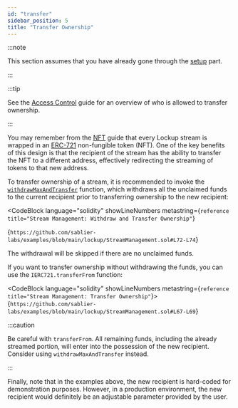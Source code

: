 ```yaml
---
id: "transfer"
sidebar_position: 5
title: "Transfer Ownership"
---
```



:::note

This section assumes that you have already gone through the [setup](/guides/lockup/examples/stream-management/setup)
part.

:::

:::tip

See the [Access Control](/reference/lockup/access-control) guide for an overview of who is allowed to transfer
ownership.

:::

You may remember from the [NFT](/concepts/nft) guide that every Lockup stream is wrapped in an
[ERC-721](https://eips.ethereum.org/EIPS/eip-721) non-fungible token (NFT). One of the key benefits of this design is
that the recipient of the stream has the ability to transfer the NFT to a different address, effectively redirecting the
streaming of tokens to that new address.

To transfer ownership of a stream, it is recommended to invoke the
[`withdrawMaxAndTransfer`](/reference/lockup/contracts/contract.SablierLockup#withdrawmaxandtransfer)
function, which withdraws all the unclaimed funds to the current recipient prior to transferring ownership to the new
recipient:

<CodeBlock
  language="solidity"
  showLineNumbers
  metastring={`reference title="Stream Management: Withdraw and Transfer Ownership"`}
>
  {`https://github.com/sablier-labs/examples/blob/main/lockup/StreamManagement.sol#L72-L74`}
</CodeBlock>

The withdrawal will be skipped if there are no unclaimed funds.

If you want to transfer ownership without withdrawing the funds, you can use the `IERC721.transferFrom` function:

<CodeBlock language="solidity" showLineNumbers metastring={`reference title="Stream Management: Transfer Ownership"`}>
  {`https://github.com/sablier-labs/examples/blob/main/lockup/StreamManagement.sol#L67-L69`}
</CodeBlock>

:::caution

Be careful with `transferFrom`. All remaining funds, including the already streamed portion, will enter into the
possession of the new recipient. Consider using `withdrawMaxAndTransfer` instead.

:::

Finally, note that in the examples above, the new recipient is hard-coded for demonstration purposes. However, in a
production environment, the new recipient would definitely be an adjustable parameter provided by the user.
